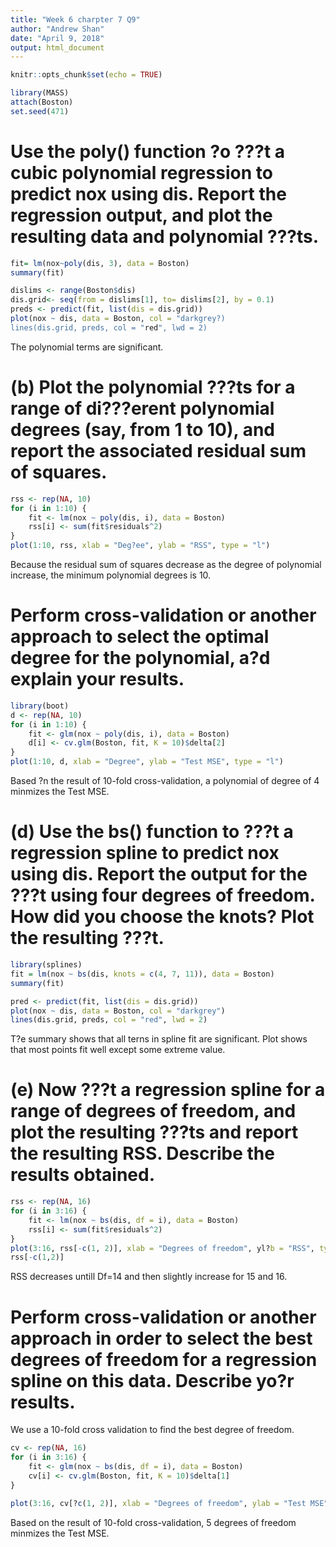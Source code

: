 ---
title: "Week 6 charpter 7 Q9"
author: "Andrew Shan"
date: "April 9, 2018"
output: html_document
---

```{r setup, include=FALSE}
knitr::opts_chunk$set(echo = TRUE)
```


```{r}
library(MASS)
attach(Boston)
set.seed(471)
```


# Use the poly() function ?o ???t a cubic polynomial regression to predict nox using dis. Report the regression output, and plot the resulting data and polynomial ???ts.
```{r}
fit= lm(nox~poly(dis, 3), data = Boston)
summary(fit)
```

```{r}
dislims <- range(Boston$dis)
dis.grid<- seq(from = dislims[1], to= dislims[2], by = 0.1)
preds <- predict(fit, list(dis = dis.grid))
plot(nox ~ dis, data = Boston, col = "darkgrey?)
lines(dis.grid, preds, col = "red", lwd = 2)
```

The polynomial terms are significant. 

# (b) Plot the polynomial ???ts for a range of di???erent polynomial degrees (say, from 1 to 10), and report the associated residual sum of squares. 

```{r}
rss <- rep(NA, 10)
for (i in 1:10) {
    fit <- lm(nox ~ poly(dis, i), data = Boston)
    rss[i] <- sum(fit$residuals^2)
}
plot(1:10, rss, xlab = "Deg?ee", ylab = "RSS", type = "l")
```

Because the residual sum of squares decrease as the degree of polynomial increase, the minimum polynomial degrees is 10.

#  Perform cross-validation or another approach to select the optimal degree for the polynomial, a?d explain your results. 

```{r}
library(boot)
d <- rep(NA, 10)
for (i in 1:10) {
    fit <- glm(nox ~ poly(dis, i), data = Boston)
    d[i] <- cv.glm(Boston, fit, K = 10)$delta[2]
}
plot(1:10, d, xlab = "Degree", ylab = "Test MSE", type = "l")
```

Based ?n the result of 10-fold cross-validation, a polynomial of degree of 4 minmizes the Test MSE.

# (d) Use the bs() function to ???t a regression spline to predict nox using dis. Report the output for the ???t using four degrees of freedom. How did you choose the knots? Plot the resulting ???t.

```{r}
library(splines)
fit = lm(nox ~ bs(dis, knots = c(4, 7, 11)), data = Boston)
summary(fit)
```

```{r}
pred <- predict(fit, list(dis = dis.grid))
plot(nox ~ dis, data = Boston, col = "darkgrey")
lines(dis.grid, preds, col = "red", lwd = 2)
```

T?e summary shows that all terns in spline fit are significant. Plot shows that most points fit well except some extreme value. 

# (e) Now ???t a regression spline for a range of degrees of freedom, and plot the resulting ???ts and report the resulting RSS. Describe the results obtained. 

```{r}
rss <- rep(NA, 16)
for (i in 3:16) {
    fit <- lm(nox ~ bs(dis, df = i), data = Boston)
    rss[i] <- sum(fit$residuals^2)
}
plot(3:16, rss[-c(1, 2)], xlab = "Degrees of freedom", yl?b = "RSS", type = "l")
rss[-c(1,2)]
```

RSS decreases untill Df=14 and then slightly increase for 15 and 16.


#  Perform cross-validation or another approach in order to select the best degrees of freedom for a regression spline on this data. Describe yo?r results.

We use a 10-fold cross validation to find the best degree of freedom. 
```{r}
cv <- rep(NA, 16)
for (i in 3:16) {
    fit <- glm(nox ~ bs(dis, df = i), data = Boston)
    cv[i] <- cv.glm(Boston, fit, K = 10)$delta[1]
}
```
```{r}
plot(3:16, cv[?c(1, 2)], xlab = "Degrees of freedom", ylab = "Test MSE", type = "l")
```

Based on the result of 10-fold cross-validation, 5 degrees of freedom minmizes the Test MSE.